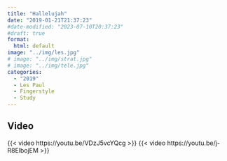```yaml
---
title: "Hallelujah"
date: "2019-01-21T21:37:23"
#date-modified: "2023-07-10T20:37:23"
#draft: true
format: 
  html: default
image: "../img/les.jpg"
# image: "../img/strat.jpg"
# image: "../img/tele.jpg"
categories:
  - "2019"
  - Les Paul
  - Fingerstyle
  - Study
---
```



## Video

{{< video https://youtu.be/VDzJ5vcYQcg >}}
{{< video https://youtu.be/j-R8ElbojEM >}}